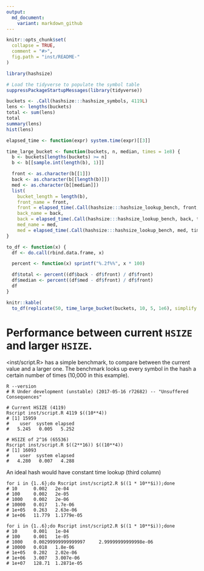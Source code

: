```yaml
---
output:
  md_document:
    variant: markdown_github
---
```


<!-- README.md is generated from README.Rmd. Please edit that file -->

```r
knitr::opts_chunk$set(
  collapse = TRUE,
  comment = "#>",
  fig.path = "inst/README-"
)
```

```r
library(hashsize)

# Load the tidyverse to populate the symbol table
suppressPackageStartupMessages(library(tidyverse))

buckets <- .Call(hashsize:::hashsize_symbols, 4119L)
lens <- lengths(buckets)
total <- sum(lens)
total
summary(lens)
hist(lens)

elapsed_time <- function(expr) system.time(expr)[[3]]

time_large_bucket <- function(buckets, n, median, times = 1e8) {
  b <- buckets[lengths(buckets) >= n]
  b <- b[[sample.int(length(b), 1)]]

  front <- as.character(b[[1]])
  back <- as.character(b[[length(b)]])
  med <- as.character(b[[median]])
  list(
    bucket_length = length(b),
    front_name = front,
    front = elapsed_time(.Call(hashsize:::hashsize_lookup_bench, front, times)),
    back_name = back,
    back = elapsed_time(.Call(hashsize:::hashsize_lookup_bench, back, times)),
    med_name = med,
    med = elapsed_time(.Call(hashsize:::hashsize_lookup_bench, med, times)))
}

to_df <- function(x) {
  df <- do.call(rbind.data.frame, x)

  percent <- function(x) sprintf("%.2f%%", x * 100)

  df$total <- percent((df$back - df$front) / df$front)
  df$median <- percent((df$med - df$front) / df$front)
  df
}

knitr::kable(
  to_df(replicate(50, time_large_bucket(buckets, 10, 5, 1e6), simplify = FALSE)))
```

# Performance between current `HSIZE` and larger `HSIZE`.
<inst/script.R> has a simple benchmark, to compare between the current value
and a larger one. The benchmark looks up every symbol in the hash a certain
number of times (10,000 in this example).

```shell
R --version
# R Under development (unstable) (2017-05-16 r72682) -- "Unsuffered Consequences"

# Current HSIZE (4119)
Rscript inst/script.R 4119 $((10**4))
# [1] 15959
#    user  system elapsed
#   5.245   0.005   5.252

# HSIZE of 2^16 (65536)
Rscript inst/script.R $((2**16)) $((10**4))
# [1] 16093
#    user  system elapsed
#   4.280   0.007   4.288
```

An ideal hash would have constant time lookup (third column)
```
for i in {1..6};do Rscript inst/script2.R $((1 * 10**$i));done
# 10      0.002   2e-04
# 100     0.002   2e-05
# 1000    0.002   2e-06
# 10000   0.017   1.7e-06
# 1e+05   0.263   2.63e-06
# 1e+06   11.779  1.1779e-05
```

```shell
for i in {1..6};do Rscript inst/script2.R $((1 * 10**$i));done
# 10      0.001   1e-04
# 100     0.001   1e-05
# 1000    0.00299999999999997     2.99999999999998e-06
# 10000   0.018   1.8e-06
# 1e+05   0.202   2.02e-06
# 1e+06   3.007   3.007e-06
# 1e+07   128.71  1.2871e-05
```
